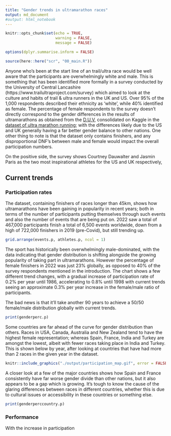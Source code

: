 ```yaml
---
title: "Gender trends in ultramarathon races"
output: md_document
#output: html_notebook
---
```


```r
knitr::opts_chunk$set(echo = TRUE,
                      warning = FALSE,
                      message = FALSE)

options(dplyr.summarise.inform = FALSE)

source(here::here("scr", "00_main.R"))
```

Anyone who's been at the start line of an trail/ultra race would be well aware that the participants are overwhelmingly white and male. This is something that has been identified more formally in a survey conducted by the University of Central Lancashire (https://www.trailultraproject.com/survey) which aimed to look at the culture and habits of trail & ultra runners in the UK and US. Over 95% of the 1,000 respondents described their ethnicity as 'white', while 40% identified as female. The percentage of female respondents to the survey doesn't directly correspond to the gender differences in the results of ultramarathons as obtained from the [D.U.V](http://statistik.d-u-v.org/), consolidated on Kaggle in the [dataset of ultra marathon running](https://www.kaggle.com/datasets/aiaiaidavid/the-big-dataset-of-ultra-marathon-running); with the differences likely due to the US and UK generally having a far better gender balance to other nations. One other thing to note is that the dataset only contains finishers, and any disproportional DNF's between male and female would impact the overall participation numbers.

On the positive side, the survey shows Courtney Dauwalter and Jasmin Paris as the two most inspirational athletes for the US and UK respectively, 

## Current trends

### Participation rates

The dataset, containing finishers of races longer than 45km, shows how ultramarathons have been gaining in popularity in recent years; both in terms of the number of participants putting themselves through such events and also the number of events that are being put on. 2022 saw a total of 467,000 participants finish a total of 6,500 events worldwide, down from a high of 722,000 finishers in 2019 (pre-Covid), but still trending up.

```r
grid.arrange(events.p, athletes.p, ncol = 1)
```

The sport has historically been overwhelmingly male-dominated, with the data indicating that gender distribution is shifting alongside the growing popularity of taking part in ultramarathons. However the percentage of female finishers in 2022 was just 23% globally, as opposed to 40% of the survey respondents mentioned in the introduction. The chart shows a few different trend changes, with a gradual increase of participation rate of 0.2% per year until 1986, accelerating to 0.8% until 1998 with current trends seeing an approximate 0.3% per year increase in the female/male ratio of participants.

The bad news is that it'll take another 90 years to achieve a 50/50 female/male distribution globally with current trends.

```r
print(genderperc.p)
```

Some countries are far ahead of the curve for gender distribution than others. Races in USA, Canada, Australia and New Zealand tend to have the highest female representation; whereas Spain, France, India and Turkey are amongst the lowest, albeit with fewer races taking place in India and Turkey. This is shown below by year, after looking at countries that have had more than 2 races in the given year in the dataset.

```r
knitr::include_graphics("./output/participation_map.gif", error = FALSE)
```

A closer look at a few of the major countries shows how Spain and France consistently have far worse gender divide than other nations, but it also appears to be a gap which is growing. It's tough to know the cause of the glaring differences between races in different countries, whether this is due to cultural issues or accessibility in these countries or something else.

```r
print(genderperccountry.p)
```

### Performance

With the increase in participation 